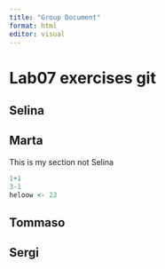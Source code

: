 ```yaml
---
title: "Group Document"
format: html
editor: visual
---
```


# Lab07 exercises git

## Selina

## Marta

This is my section not Selina

```r
1+1
3-1
heloow <- 23

```

## Tommaso

## Sergi

